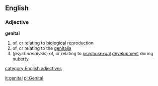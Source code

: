 ==English==
===Adjective===
'''genital'''
# of, or relating to [[biological]] [[reproduction]]
# of, or relating to the [[genitalia]]
#(''psychoanalysis'') of, or relating to [[psychosexual]] [[development]] during [[puberty]]
[[category:English adjectives]]

[[it:genital]]
[[pl:Genital]]